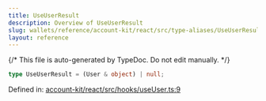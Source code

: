 ```yaml
---
title: UseUserResult
description: Overview of UseUserResult
slug: wallets/reference/account-kit/react/src/type-aliases/UseUserResult
layout: reference
---
```


{/* This file is auto-generated by TypeDoc. Do not edit manually. */}

```ts
type UseUserResult = (User & object) | null;
```

Defined in: [account-kit/react/src/hooks/useUser.ts:9](https://github.com/alchemyplatform/aa-sdk/blob/9df5be8c23af4e472bcb503c17766b16da0ad87d/account-kit/react/src/hooks/useUser.ts#L9)
